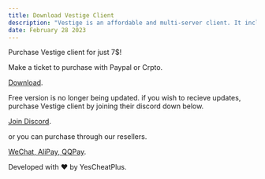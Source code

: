 ```yaml
---
title: Download Vestige Client
description: "Vestige is an affordable and multi-server client. It includes hypixel bypasses such as a strafe and timer disabler, a bow longjump and a sprint scaffold. It also includes redesky, minemenclub, ncp and aac bypasses."
date: February 28 2023
---
```


Purchase Vestige client for just 7$!

Make a ticket to purchase with Paypal or Crpto.

[Download](https://link-center.net/333645/vestige-202 "Vestige 2.0.2").

Free version is no longer being updated. if you wish to recieve updates, purchase Vestige client by joining their discord down below.

[Join Discord](https://discord.gg/UdR8CBk3af).

or you can purchase through our resellers.

[WeChat, AliPay, QQPay](https://kook.top/OYQhWY).

Developed with ❤️ by YesCheatPlus.
